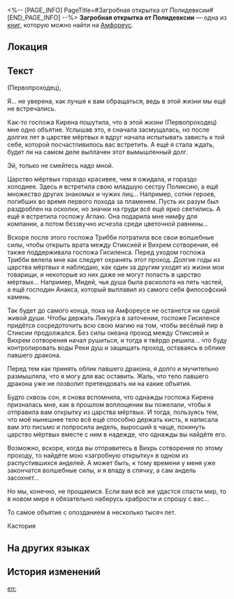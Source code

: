 <%-- [PAGE_INFO]
PageTitle=#Загробная открытка от Полидевксии#
[END_PAGE_INFO] --%>
{{Дополнить}}
{{Книга Инфобокс
|id           = 584
|Название     = 
|Изображение  = Предмет Загробная открытка от Полидевксии.png
|Мир          = Амфореус
|Томов        = 1
|Автор        = <!--нужно добавить-->
|Описание     = Открытка, адресованная вам от знакомой из царства мёртвых. По всей видимости, написана на драконьей чешуе. Внизу прикреплён давно засохший цветок анделя.
|Том1         = {{tx}}
|Источник1    = {{tx|Отсутствует источник}}
|Персонажи    = 
|Фракции      = 
}}
'''Загробная открытка от Полидевксии''' — одна из [[Книги|книг]], которую можно найти на [[Амфореус]].

==Локация==
{{Отметка карты|<!--название карты-->|<!--id отметки-->}}

==Текст==
{{MC|м=Господин|ж=Госпожа}} (Первопроходец),

Я... не уверена, как лучше к вам обращаться, ведь в этой жизни мы ещё не встречались.

Как-то госпожа Кирена пошутила, что в этой жизни {{MC|ж=госпожа|м=господин}} (Первопроходец) {{MC|ж=задолжала|м=задолжал}} мне одно объятие. Услышав это, я сначала засмущалась, но после долгих лет в царстве мёртвых я вдруг начала испытывать зависть к той себе, которой посчастливилось вас встретить. А ещё я стала ждать, будет ли на самом деле выплачен этот вымышленный долг.

Эй, только не смейтесь надо мной.

Царство мёртвых гораздо красивее, чем я ожидала, и гораздо холоднее. Здесь я встретила свою младшую сестру Поликсию, а ещё множество других знакомых и чужих лиц... Например, сотни героев, погибших во время первого похода за пламенем. Пусть их разум был раздроблен на осколки, но значки на груди всё ещё ярко светились. А ещё я встретила госпожу Аглаю. Она подарила мне нимфу для компании, а потом беззвучно исчезла среди цветочной равнины...

Вскоре после этого госпожа Трибби потратила все свои волшебные силы, чтобы открыть врата между Стиксией и Вихрем сотворения, её также поддерживала госпожа Гисиленса. Перед уходом госпожа Трибби велела мне как следует охранять этот проход. Долгие годы из царства мёртвых я наблюдаю, как один за другим уходят из жизни мои товарищи, и некоторые из них даже не могут попасть в царство мёртвых... Например, Мидей, чья душа была расколота на пять частей, а ещё господин Анакса, который выплавил из самого себя философский камень.

Так будет до самого конца, пока на Амфореусе не останется ни одной живой души. Чтобы держать Ликурга в заточении, госпоже Гисиленсе придётся сосредоточить всю свою магию на том, чтобы весёлый пир в Стиксии продолжался. Без силы океана проход между Стиксией и Вихрем сотворения начал рушиться, и тогда я твёрдо решила... что буду контролировать воды Реки душ и защищать проход, оставаясь в облике павшего дракона.

Перед тем как принять облик павшего дракона, я долго и мучительно размышляла, что я могу для вас оставить. Жаль, что тело павшего дракона уже не позволит претендовать ни на какие объятия.

Будто сквозь сон, я снова вспомнила, что однажды госпожа Кирена призналась мне, как в прошлом воплощении вы пожелали, чтобы я отправила вам открытку из царства мёртвых. И тогда, пользуясь тем, что моё нынешнее тело всё ещё способно держать кисть, я написала вам это письмо и попросила андель, выросший в чаще, покинуть царство мёртвых вместе с ним в надежде, что однажды вы найдёте его.

Возможно, вскоре, когда вы отправитесь в Вихрь сотворения по этому проходу, то найдёте мою «загробную открытку» в одном из распустившихся анделей. А может быть, к тому времени у меня уже закончатся волшебные силы, и я впаду в спячку, а сам андель засохнет...

Но мы, конечно, не прощаемся. Если вам всё же удастся спасти мир, то в новом мире я обязательно наберусь храбрости и спрошу с вас...

То самое объятие с опозданием в несколько тысяч лет.

Кастория

==На других языках==
{{На других языках
|en   = Pollux's Underworld Postcard
|zhs  = 玻吕刻斯的冥信片
|zht  = 玻呂刻斯的冥信片
|ja   = ボリュクスの冥界幽便
|ko   = 폴룩스의 저승 엽서
|es   = Postal de Pólux desde el inframundo
|fr   = Carte postale de l'Au-delà de Pollux
|ru   = Загробная открытка от Полидевксии
|th   = ไปมรณาบัตรจาก Pollux
|vi   = Bưu Thiếp Âm Giới Của Pollux
|de   = Pollux’ Postkarte aus der Unterwelt
|id   = Kartu Pos Dunia Kematian dari Pollux
|pt   = Cartão Postal do Mundo Inferior de Pollux
}}

==История изменений==
{{История изменений|3.5}}

[[en:]]